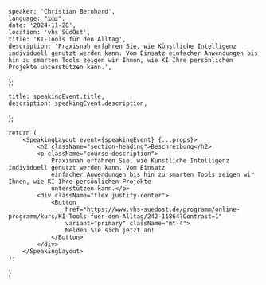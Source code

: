 
    speaker: 'Christian Bernhard',
    language: "🇩🇪",
    date: '2024-11-28',
    location: 'vhs SüdOst',
    title: 'KI-Tools für den Alltag',
    description: 'Praxisnah erfahren Sie, wie Künstliche Intelligenz individuell genutzt werden kann. Vom Einsatz einfacher Anwendungen bis hin zu smarten Tools zeigen wir Ihnen, wie KI Ihre persönlichen Projekte unterstützen kann.',
};

    title: speakingEvent.title,
    description: speakingEvent.description,
};

    return (
        <SpeakingLayout event={speakingEvent} {...props}>
            <h2 className="section-heading">Beschreibung</h2>
            <p className="course-description">
                Praxisnah erfahren Sie, wie Künstliche Intelligenz individuell genutzt werden kann. Vom Einsatz
                einfacher Anwendungen bis hin zu smarten Tools zeigen wir Ihnen, wie KI Ihre persönlichen Projekte
                unterstützen kann.</p>
            <div className="flex justify-center">
                <Button
                    href="https://www.vhs-suedost.de/programm/online-programm/kurs/KI-Tools-fuer-den-Alltag/242-11864?Contrast=1"
                    variant="primary" className="mt-4">
                    Melden Sie sich jetzt an!
                </Button>
            </div>
        </SpeakingLayout>
    );
}
